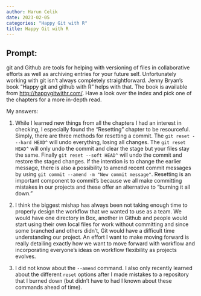 ```yaml
---
author: Harun Celik
date: 2023-02-05
categories: "Happy Git with R"
title: Happy Git with R
---
```


## Prompt:

git and Github are tools for helping with versioning of files in collaborative efforts as well as archiving entries for your future self. 
Unfortunately working with git isn't always completely straightforward. 
Jenny Bryan's book "Happy git and github with R" helps with that. The book is available from [http://happygitwithr.com/](http://happygitwithr.com/). Have a look over the index and pick one of the chapters for a more in-depth read.

My answers: 

1. While I learned new things from all the chapters I had an interest in checking, I especially found the "Resetting" chapter to be resourceful. Simply, there are three methods for resetting a commit. The ```git reset ---hard HEAD^``` will undo everything, losing all changes. The ```git reset HEAD^``` will only undo the commit and clear the stage but your files stay the same. Finally ```git reset --soft HEAD^``` will undo the commit and restore the staged changes. If the intention is to change the earlier message, there is also a possibility to amend recent commit messages by using ```git commit --amend -m "New commit message"```. Resetting is an important component to commit's because we all make committing mistakes in our projects and these offer an alternative to "burning it all down."

2. I think the biggest mishap has always been not taking enough time to properly design the workflow that we wanted to use as a team. We would have one directory in Box, another in Github and people would start using their own local files for work without committing and since some branched and others didn't, Git would have a difficult time understanding our project. An effort I want to make moving forward is really detailing exactly how we want to move forward with workflow and incorporating everyone's ideas on workflow flexibility as projects evolves.
 
3. I did not know about the ```--amend``` command. I also only recently learned about the different ```reset``` options after I made mistakes to a repository that I burned down (but didn't have to had I known about these commands ahead of time).

